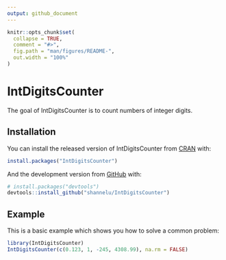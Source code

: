 ```yaml
---
output: github_document
---
```


<!-- README.md is generated from README.Rmd. Please edit that file -->

```r
knitr::opts_chunk$set(
  collapse = TRUE,
  comment = "#>",
  fig.path = "man/figures/README-",
  out.width = "100%"
)
```

# IntDigitsCounter

<!-- badges: start -->
<!-- badges: end -->

The goal of IntDigitsCounter is to count numbers of integer digits.

## Installation

You can install the released version of IntDigitsCounter from [CRAN](https://CRAN.R-project.org) with:

``` r
install.packages("IntDigitsCounter")
```

And the development version from [GitHub](https://github.com/) with:

``` r
# install.packages("devtools")
devtools::install_github("shannelu/IntDigitsCounter")
```
## Example

This is a basic example which shows you how to solve a common problem:

```r
library(IntDigitsCounter)
IntDigitsCounter(c(0.123, 1, -245, 4308.99), na.rm = FALSE)
```

